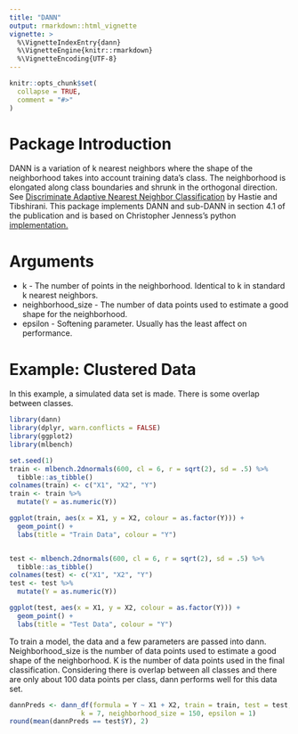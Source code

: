---
title: "DANN"
output: rmarkdown::html_vignette
vignette: >
  %\VignetteIndexEntry{dann}
  %\VignetteEngine{knitr::rmarkdown}
  %\VignetteEncoding{UTF-8}
---

```{r, include = FALSE}
knitr::opts_chunk$set(
  collapse = TRUE,
  comment = "#>"
)
```

# Package Introduction
DANN is a variation of k nearest neighbors where the shape of the neighborhood takes into account training data's class. The neighborhood is elongated along class boundaries and shrunk in the orthogonal direction. See [Discriminate Adaptive Nearest Neighbor Classification](https://web.stanford.edu/~hastie/Papers/dann_IEEE.pdf)  by Hastie and Tibshirani. This package implements DANN and sub-DANN in section 4.1 of the publication and is based on Christopher Jenness's python [implementation.](https://github.com/christopherjenness/ML-lib)

# Arguments
* k - The number of points in the neighborhood. Identical to k in standard k nearest neighbors.
* neighborhood_size - The number of data points used to estimate a good shape for the neighborhood.
* epsilon - Softening parameter. Usually has the least affect on performance.


# Example: Clustered Data
In this example, a simulated data set is made. There is some overlap between classes.

```{r simData}
library(dann)
library(dplyr, warn.conflicts = FALSE)
library(ggplot2)
library(mlbench)

set.seed(1)
train <- mlbench.2dnormals(600, cl = 6, r = sqrt(2), sd = .5) %>%
  tibble::as_tibble()
colnames(train) <- c("X1", "X2", "Y")
train <- train %>%
  mutate(Y = as.numeric(Y))

ggplot(train, aes(x = X1, y = X2, colour = as.factor(Y))) + 
  geom_point() + 
  labs(title = "Train Data", colour = "Y")


test <- mlbench.2dnormals(600, cl = 6, r = sqrt(2), sd = .5) %>%
  tibble::as_tibble()
colnames(test) <- c("X1", "X2", "Y")
test <- test %>%
  mutate(Y = as.numeric(Y))

ggplot(test, aes(x = X1, y = X2, colour = as.factor(Y))) + 
  geom_point() + 
  labs(title = "Test Data", colour = "Y")
```


To train a model, the data and a few parameters are passed into dann. Neighborhood_size is the number of data points used to estimate a good shape of the neighborhood. K is the number of data points used in the final classification. Considering there is overlap between all classes and there are only about 100 data points per class, dann performs well for this data set.

```{r model}
dannPreds <- dann_df(formula = Y ~ X1 + X2, train = train, test = test,
                  k = 7, neighborhood_size = 150, epsilon = 1)
round(mean(dannPreds == test$Y), 2)
```
